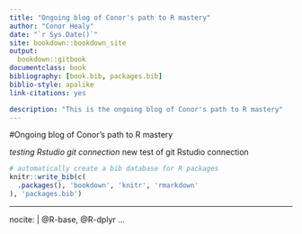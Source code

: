 --- 
title: "Ongoing blog of Conor's path to R mastery"
author: "Conor Healy"
date: "`r Sys.Date()`"
site: bookdown::bookdown_site
output: 
  bookdown::gitbook
documentclass: book
bibliography: [book.bib, packages.bib]
biblio-style: apalike
link-citations: yes

description: "This is the ongoing blog of Conor's path to R mastery"
---



#Ongoing blog of Conor's path to R mastery

*testing Rstudio git connection
* new test of git Rstudio connection

```{r include=FALSE}
# automatically create a bib database for R packages
knitr::write_bib(c(
  .packages(), 'bookdown', 'knitr', 'rmarkdown'
), 'packages.bib')


```

---
nocite: | 
  @R-base, @R-dplyr
...
